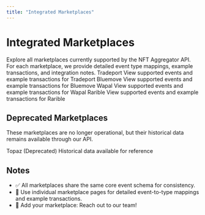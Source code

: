 ```yaml
---
title: "Integrated Marketplaces"
---
```



# Integrated Marketplaces

<Callout type="info">
Explore all marketplaces currently supported by the NFT Aggregator API.  
For each marketplace, we provide detailed event type mappings, example transactions, and integration notes.
</Callout>

<Cards>
  <Card href="./marketplaces/tradeport">
    <Card.Title>Tradeport</Card.Title>
    <Card.Description>View supported events and example transactions for Tradeport</Card.Description>
  </Card>
  
  <Card href="./marketplaces/bluemove">
    <Card.Title>Bluemove</Card.Title>
    <Card.Description>View supported events and example transactions for Bluemove</Card.Description>
  </Card>
  
  <Card href="./marketplaces/wapal">
    <Card.Title>Wapal</Card.Title>
    <Card.Description>View supported events and example transactions for Wapal</Card.Description>
  </Card>
  
  <Card href="./marketplaces/rarible">
    <Card.Title>Rarible</Card.Title>
    <Card.Description>View supported events and example transactions for Rarible</Card.Description>
  </Card>
</Cards>

## Deprecated Marketplaces

These marketplaces are no longer operational, but their historical data remains available through our API.

<Cards>
  <Card href="./marketplaces/topaz">
    <Card.Title>Topaz (Deprecated)</Card.Title>
    <Card.Description>Historical data available for reference</Card.Description>
  </Card>
</Cards>

## Notes

- ✅ All marketplaces share the same core event schema for consistency.
- 📖 Use individual marketplace pages for detailed event-to-type mappings and example transactions.
- 🚀 Add your marketplace: Reach out to our team!
